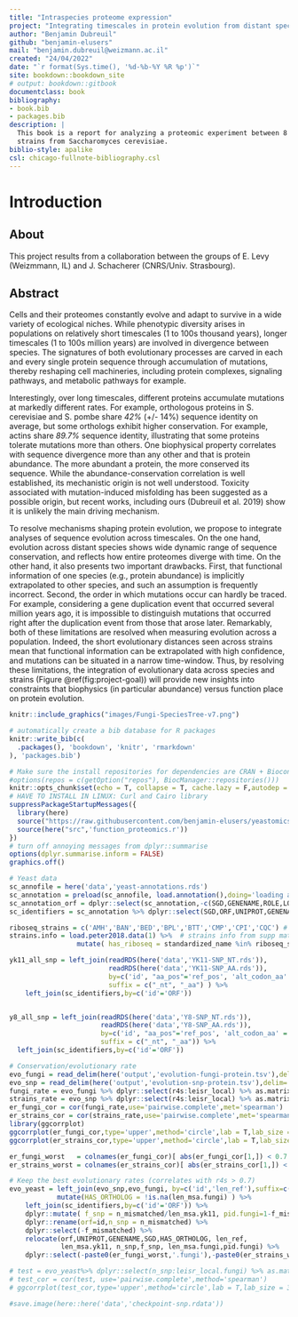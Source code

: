 ```yaml
--- 
title: "Intraspecies proteome expression"
project: "Integrating timescales in protein evolution from distant species to populations"
author: "Benjamin Dubreuil"
github: "benjamin-elusers"
mail: "benjamin.dubreuil@weizmann.ac.il"
created: "24/04/2022"
date: "`r format(Sys.time(), '%d-%b-%Y %R %p')`"
site: bookdown::bookdown_site
# output: bookdown::gitbook
documentclass: book
bibliography:
- book.bib
- packages.bib
description: |
  This book is a report for analyzing a proteomic experiment between 8 isolated
  strains from Saccharomyces cerevisiae.
biblio-style: apalike
csl: chicago-fullnote-bibliography.csl
---
```



# Introduction

## About

This project results from a collaboration between the groups of E. Levy (Weizmmann, IL)
and J. Schacherer (CNRS/Univ. Strasbourg). 

## Abstract

Cells and their proteomes constantly evolve and adapt to survive in a wide
variety of ecological niches. While phenotypic diversity arises in populations
on relatively short timescales (1 to 100s thousand years), longer timescales (1
to 100s million years) are involved in divergence between species. The
signatures of both evolutionary processes are carved in each and every single
protein sequence through accumulation of mutations, thereby reshaping cell
machineries, including protein complexes, signaling pathways, and metabolic
pathways for example.

Interestingly, over long timescales, different proteins accumulate mutations at
markedly different rates. For example, orthologous proteins in S. cerevisiae and
S. pombe share *42%* (+/- 14%) sequence identity on average, but some orthologs
exhibit higher conservation. For example, actins share *89.7%* sequence identity,
illustrating that some proteins tolerate mutations more than others. One
biophysical property correlates with sequence divergence more than any other and
that is protein abundance. The more abundant a protein, the more conserved its
sequence. While the abundance-conservation correlation is well established,
its mechanistic origin is not well understood. Toxicity associated with
mutation-induced misfolding has been suggested as a possible origin, but recent
works, including ours (Dubreuil et al. 2019) show it is unlikely
the main driving mechanism.

To resolve mechanisms shaping protein evolution, we propose to integrate
analyses of sequence evolution across timescales. On the one hand, evolution
across distant species shows wide dynamic range of sequence conservation, and
reflects how entire proteomes diverge with time. On the other hand, it also
presents two important drawbacks. First, that functional information of one
species (e.g., protein abundance) is implicitly extrapolated to other species,
and such an assumption is frequently incorrect. Second, the order in which
mutations occur can hardly be traced. For example, considering a gene
duplication event that occurred several million years ago, it is impossible to
distinguish mutations that occurred right after the duplication event from those
that arose later. Remarkably, both of these limitations are resolved when
measuring evolution across a population. Indeed, the short evolutionary
distances seen across strains mean that functional information can be
extrapolated with high confidence, and mutations can be situated in a narrow
time-window. Thus, by resolving these limitations, the integration of
evolutionary data across species and strains (Figure \@ref(fig:project-goal))
will provide new insights into constraints that biophysics (in particular
abundance) versus function place on protein evolution.

```r
knitr::include_graphics("images/Fungi-SpeciesTree-v7.png")
```

```r
# automatically create a bib database for R packages
knitr::write_bib(c(
  .packages(), 'bookdown', 'knitr', 'rmarkdown'
), 'packages.bib')
```


```r
# Make sure the install repositories for dependencies are CRAN + Bioconductor
#options(repos = c(getOption("repos"), BiocManager::repositories()))
knitr::opts_chunk$set(echo = T, collapse = T, cache.lazy = F,autodep = T, warning = F)
# HAVE TO INSTALL IN LINUX: Curl and Cairo library
suppressPackageStartupMessages({
  library(here)
  source("https://raw.githubusercontent.com/benjamin-elusers/yeastomics/main/src/__setup_yeastomics__.r")
  source(here("src",'function_proteomics.r'))
})
# turn off annoying messages from dplyr::summarise
options(dplyr.summarise.inform = FALSE)
graphics.off()

# Yeast data
sc_annofile = here('data','yeast-annotations.rds')
sc_annotation = preload(sc_annofile, load.annotation(),doing='loading annotations data for yeast...')
sc_annotation_orf = dplyr::select(sc_annotation,-c(SGD,GENENAME,ROLE,LOC,COMPLEX,node,nprot,nsp,taxon))
sc_identifiers = sc_annotation %>% dplyr::select(SGD,ORF,UNIPROT,GENENAME)

riboseq_strains = c('AMH','BAN','BED','BPL','BTT','CMP','CPI','CQC') # Strains with riboseq data (on 14/01/21)
strains.info = load.peter2018.data(1) %>%  # strains info from supp mat of Science paper
                 mutate( has_riboseq = standardized_name %in% riboseq_strains)

yk11_all_snp = left_join(readRDS(here('data','YK11-SNP_NT.rds')),
                         readRDS(here('data','YK11-SNP_AA.rds')), 
                         by=c('id', "aa_pos"='ref_pos', 'alt_codon_aa' = 'alt_aa'), 
                         suffix = c("_nt", "_aa") ) %>%
    left_join(sc_identifiers,by=c('id'='ORF'))


y8_all_snp = left_join(readRDS(here('data','Y8-SNP_NT.rds')),
                       readRDS(here('data','Y8-SNP_AA.rds')), 
                       by=c('id', "aa_pos"='ref_pos', 'alt_codon_aa' = 'alt_aa'),
                       suffix = c("_nt", "_aa")) %>% 
  left_join(sc_identifiers,by=c('id'='ORF'))

# Conservation/evolutionary rate
evo_fungi = read_delim(here('output','evolution-fungi-protein.tsv'),delim='\t') 
evo_snp = read_delim(here('output','evolution-snp-protein.tsv'),delim='\t') 
fungi_rate = evo_fungi %>% dplyr::select(r4s:leisr_local) %>% as.matrix
strains_rate = evo_snp %>% dplyr::select(r4s:leisr_local) %>% as.matrix
er_fungi_cor = cor(fungi_rate,use='pairwise.complete',met='spearman')
er_strains_cor = cor(strains_rate,use='pairwise.complete',met='spearman')
library(ggcorrplot)
ggcorrplot(er_fungi_cor,type='upper',method='circle',lab = T,lab_size = 3, title='fungi evo. rate')
ggcorrplot(er_strains_cor,type='upper',method='circle',lab = T,lab_size = 3, title='strains evo. rate')

er_fungi_worst   = colnames(er_fungi_cor)[ abs(er_fungi_cor[1,]) < 0.7 ]
er_strains_worst = colnames(er_strains_cor)[ abs(er_strains_cor[1,]) < 0.7 ]

# Keep the best evolutionary rates (correlates with r4s > 0.7)
evo_yeast = left_join(evo_snp,evo_fungi, by=c('id','len_ref'),suffix=c('.yk11','.fungi')) %>% 
            mutate(HAS_ORTHOLOG = !is.na(len_msa.fungi) ) %>% 
    left_join(sc_identifiers,by=c('id'='ORF')) %>% 
    dplyr::mutate( f_snp = n_mismatched/len_msa.yk11, pid.fungi=1-f_mismatched) %>%
    dplyr::rename(orf=id,n_snp = n_mismatched) %>%
    dplyr::select(-f_mismatched) %>%
    relocate(orf,UNIPROT,GENENAME,SGD,HAS_ORTHOLOG, len_ref,
             len_msa.yk11, n_snp,f_snp, len_msa.fungi,pid.fungi) %>% 
    dplyr::select(-paste0(er_fungi_worst,'.fungi'),-paste0(er_strains_worst,'.yk11'))

# test = evo_yeast%>% dplyr::select(n_snp:leisr_local.fungi) %>% as.matrix()
# test_cor = cor(test, use='pairwise.complete',method='spearman')
# ggcorrplot(test_cor,type='upper',method='circle',lab = T,lab_size = 3, title='')

#save.image(here::here('data','checkpoint-snp.rdata'))
```